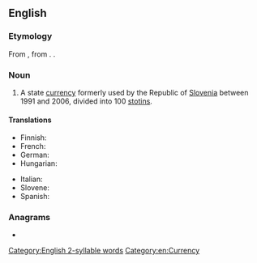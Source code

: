 {{also|Tolar}}
==English==

===Etymology===
From {{bor|en|sl|tolar}}, from {{der|en|de|Taler||made in Joachims'''tal'''}}. {{doublet|en|dollar|thaler}}.

===Noun===
{{en-noun|s|tolarjev|tolarji}}

# {{lb|en|historical}} A state [[currency]] formerly used by the Republic of [[Slovenia]] between 1991 and 2006, divided into 100 [[stotin]]s.

====Translations====
{{trans-top|currency of the Republic of Slovenia}}
* Finnish: {{t+|fi|tolar}}
* French: {{t+|fr|tolar|m}}
* German: {{t|de|Tolar|m}}
* Hungarian: {{t|hu|tolár}}
{{trans-mid}}
* Italian: {{t-needed|it}}
* Slovene: {{t|sl|tolar}}
* Spanish: {{t+|es|tólar|m}}
{{trans-bottom}}

===Anagrams===
* {{anagrams|en|a=alort|Toral|rotal|toral}}

[[Category:English 2-syllable words]]
[[Category:en:Currency]]